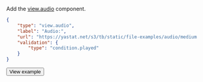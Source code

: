 Add the [view.audio](/docs/template-builder/reference/view.audio) component.

<Cut title="Show code">

```json
{
    "type": "view.audio",
    "label": "Audio:",
    "url": "https://yastat.net/s3/tb/static/file-examples/audio/medium.mp3",
    "validation": {
        "type": "condition.played"
    }
}
```

</Cut>

<Button view="defaultInverse" size="l" type="link" url="https://ya.cc/t/VXfz_Amv3ttEB6">View example</Button>
